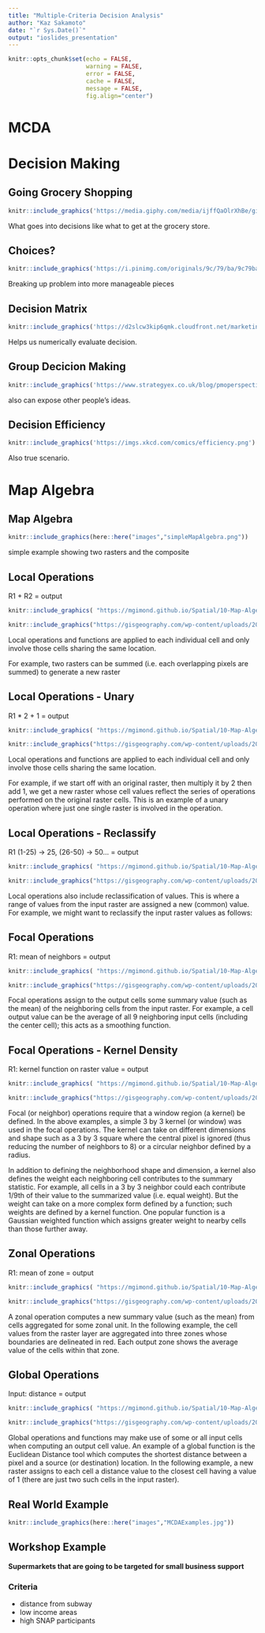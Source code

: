 ```yaml
---
title: "Multiple-Criteria Decision Analysis"
author: "Kaz Sakamoto"
date: "`r Sys.Date()`"
output: "ioslides_presentation"
---
```


```r
knitr::opts_chunk$set(echo = FALSE, 
                      warning = FALSE, 
                      error = FALSE, 
                      cache = FALSE, 
                      message = FALSE,
                      fig.align="center")
```

# MCDA 

# Decision Making

## Going Grocery Shopping

```r
knitr::include_graphics('https://media.giphy.com/media/ijffQaOlrXhBe/giphy.gif')
```

<div class="notes">
What goes into decisions like what to get at the grocery store.
</div>

## Choices?

```r
knitr::include_graphics('https://i.pinimg.com/originals/9c/79/ba/9c79ba25a973aaa16644dc56efb6df10.jpg')
```

<div class="notes">
Breaking up problem into more manageable pieces
</div>

## Decision Matrix

```r
knitr::include_graphics('https://d2slcw3kip6qmk.cloudfront.net/marketing/blog/2019Q2/decision-matrix/decision-matrix-restaurant-example-1.png')
```

<div class="notes">
Helps us numerically evaluate decision.
</div>

## Group Decicion Making

```r
knitr::include_graphics('https://www.strategyex.co.uk/blog/pmoperspectives/wp-content/uploads/2017/06/meeting-pictofigo-hi-001.png')
```

<div class="notes">
also can expose other people's ideas.
</div>


## Decision Efficiency

```r
knitr::include_graphics('https://imgs.xkcd.com/comics/efficiency.png')
```

<div class="notes">
Also true scenario.
</div>

# Map Algebra

## Map Algebra

```r
knitr::include_graphics(here::here("images","simpleMapAlgebra.png"))
```
<div class="notes">
simple example showing two rasters and the composite
</div>


## Local Operations
R1 + R2 = output
```r
knitr::include_graphics( "https://mgimond.github.io/Spatial/10-Map-Algebra_files/figure-html/f10-local02-1.png")
```
```r
knitr::include_graphics("https://gisgeography.com/wp-content/uploads/2015/05/Local-Operation-Raster.png")
```

<div class="notes">
Local operations and functions are applied to each individual cell and only involve those cells sharing the same location.

For example, two rasters can be summed (i.e. each overlapping pixels are summed) to generate a new raster
</div>

## Local Operations - Unary
R1 * 2 + 1 = output
```r
knitr::include_graphics( "https://mgimond.github.io/Spatial/10-Map-Algebra_files/figure-html/f10-local01-1.png")
```
```r
knitr::include_graphics("https://gisgeography.com/wp-content/uploads/2015/05/Local-Operation-Raster.png")
```

<div class="notes">
Local operations and functions are applied to each individual cell and only involve those cells sharing the same location.

For example, if we start off with an original raster, then multiply it by 2 then add 1, we get a new raster whose cell values reflect the series of operations performed on the original raster cells. This is an example of a unary operation where just one single raster is involved in the operation.
</div>

## Local Operations - Reclassify
R1 (1-25) -> 25, (26-50) -> 50... = output
```r
knitr::include_graphics( "https://mgimond.github.io/Spatial/10-Map-Algebra_files/figure-html/f10-local03-1.png")
```
```r
knitr::include_graphics("https://gisgeography.com/wp-content/uploads/2015/05/Local-Operation-Raster.png")
```

<div class="notes">
Local operations also include reclassification of values. This is where a range of values from the input raster are assigned a new (common) value. For example, we might want to reclassify the input raster values as follows:
</div>

## Focal Operations 
R1: mean of neighbors = output
```r
knitr::include_graphics( "https://mgimond.github.io/Spatial/10-Map-Algebra_files/figure-html/f10-focal02-1.png")
```
```r
knitr::include_graphics("https://gisgeography.com/wp-content/uploads/2015/05/Focal-Operation-Raster-2.png")
```

<div class="notes">
Focal operations assign to the output cells some summary value (such as the mean) of the neighboring cells from the input raster. For example, a cell output value can be the average of all 9 neighboring input cells (including the center cell); this acts as a smoothing function.
</div>

## Focal Operations - Kernel Density
R1: kernel function on raster value = output
```r
knitr::include_graphics( "https://mgimond.github.io/Spatial/10-Map-Algebra_files/figure-html/f10-focal04-1.png")
```
```r
knitr::include_graphics("https://gisgeography.com/wp-content/uploads/2015/06/Moving-Window-1.png")
```

<div class="notes">
Focal (or neighbor) operations require that a window region (a kernel) be defined. In the above examples, a simple 3 by 3 kernel (or window) was used in the focal operations. The kernel can take on different dimensions and shape such as a 3 by 3 square where the central pixel is ignored (thus reducing the number of neighbors to 8) or a circular neighbor defined by a radius.

In addition to defining the neighborhood shape and dimension, a kernel also defines the weight each neighboring cell contributes to the summary statistic. For example, all cells in a 3 by 3 neighbor could each contribute 1/9th of their value to the summarized value (i.e. equal weight). But the weight can take on a more complex form defined by a function; such weights are defined by a kernel function. One popular function is a Gaussian weighted function which assigns greater weight to nearby cells than those further away.
</div>

## Zonal Operations
R1: mean of zone = output
```r
knitr::include_graphics( "https://mgimond.github.io/Spatial/10-Map-Algebra_files/figure-html/f10-zonal01-1.png")
```
```r
knitr::include_graphics("https://gisgeography.com/wp-content/uploads/2015/05/Zonal-Operation-Raster.png")
```

<div class="notes">
A zonal operation computes a new summary value (such as the mean) from cells aggregated for some zonal unit. In the following example, the cell values from the raster layer are aggregated into three zones whose boundaries are delineated in red. Each output zone shows the average value of the cells within that zone.
</div>

## Global Operations
Input: distance = output
```r
knitr::include_graphics( "https://mgimond.github.io/Spatial/10-Map-Algebra_files/figure-html/f10-global01-1.png")
```
```r
knitr::include_graphics("https://gisgeography.com/wp-content/uploads/2015/05/Global-Operation-Raster.png")
```

<div class="notes">
Global operations and functions may make use of some or all input cells when computing an output cell value. An example of a global function is the Euclidean Distance tool which computes the shortest distance between a pixel and a source (or destination) location. In the following example, a new raster assigns to each cell a distance value to the closest cell having a value of 1 (there are just two such cells in the input raster).
</div>

## Real World Example

```r
knitr::include_graphics(here::here("images","MCDAExamples.jpg"))
```

## Workshop Example

**Supermarkets that are going to be targeted for small business support**

### Criteria

- distance from subway
- low income areas
- high SNAP participants
